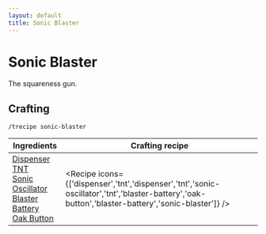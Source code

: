 ```yaml
---
layout: default
title: Sonic Blaster
---
```



Sonic Blaster
===================

The squareness gun.

## Crafting

`/trecipe sonic-blaster`

| Ingredients | Crafting recipe |
| ----------- | --------------- |
| [Dispenser](https://minecraft.wiki/w/Dispenser)<br/>[TNT](https://minecraft.wiki/w/TNT)<br/>[Sonic Oscillator](/recipes/item-circuits/sonic-oscillator)<br/>[Blaster Battery](/recipes/misc/blaster-battery)<br/>[Oak Button](https://minecraft.wiki/w/Oak_Button) | <Recipe icons={['dispenser','tnt','dispenser','tnt','sonic-oscillator','tnt','blaster-battery','oak-button','blaster-battery','sonic-blaster']} /> |
